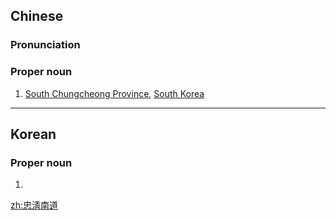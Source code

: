 ==Chinese==
{{zh-forms}}

===Pronunciation===
{{zh-pron
|m=Zhōngqīngnándào
|cat=pn
}}

===Proper noun===
{{zh-proper noun}}

# [[w:South Chungcheong Province|South Chungcheong Province]], [[South Korea]]

----

==Korean==
{{ko-hanjatab}}

===Proper noun===
{{ko-proper noun|hj|hangeul=충청남도}}

# {{hanja form of|충청남도|[[w:South Chungcheong Province|South Chungcheong Province]], [[South Korea]]}}

[[zh:忠淸南道]]